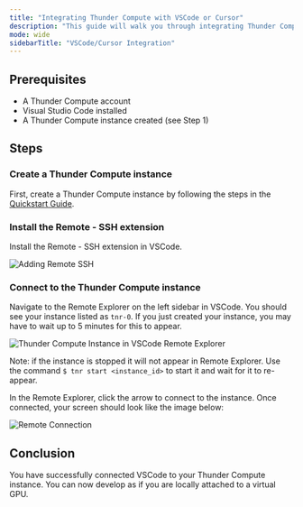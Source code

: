 ```yaml
---
title: "Integrating Thunder Compute with VSCode or Cursor"
description: "This guide will walk you through integrating Thunder Compute with Visual Studio Code or Cursor, allowing you to develop and manage your projects directly on a Thunder Compute instance from your local IDE."
mode: wide
sidebarTitle: "VSCode/Cursor Integration"
---
```


## Prerequisites

- A Thunder Compute account
- Visual Studio Code installed
- A Thunder Compute instance created (see Step 1)

## Steps

### Create a Thunder Compute instance

First, create a Thunder Compute instance by following the steps in the [Quickstart Guide](https://thundercompute.com/docs/docs/quickstart).

### Install the Remote - SSH extension

Install the Remote - SSH extension in VSCode.

![Adding Remote SSH](/images/Remote_SSH_Extension.png)

### Connect to the Thunder Compute instance

Navigate to the Remote Explorer on the left sidebar in VSCode. You should see your instance listed as `tnr-0`. If you just created your instance, you may have to wait up to 5 minutes for this to appear.

![Thunder Compute Instance in VSCode Remote Explorer](/images/tnr-instance_id.png)

Note: if the instance is stopped it will not appear in Remote Explorer. Use the command `$ tnr start <instance_id>` to start it and wait for it to re-appear.

In the Remote Explorer, click the arrow to connect to the instance. Once connected, your screen should look like the image below:

![Remote Connection](/images/VS_Code_Environment.png)

## Conclusion

You have successfully connected VSCode to your Thunder Compute instance. You can now develop as if you are locally attached to a virtual GPU.
